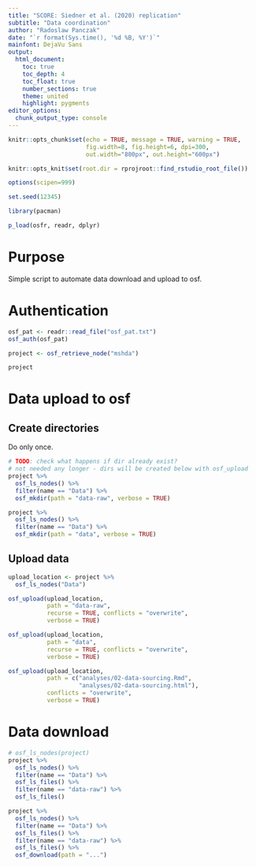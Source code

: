 ```yaml
---
title: "SCORE: Siedner et al. (2020) replication"
subtitle: "Data coordination"
author: "Radoslaw Panczak"
date: "`r format(Sys.time(), '%d %B, %Y')`"
mainfont: DejaVu Sans
output: 
  html_document: 
    toc: true
    toc_depth: 4
    toc_float: true
    number_sections: true
    theme: united 
    highlight: pygments 
editor_options: 
  chunk_output_type: console
---
```


<!-- ------------------------------------------------------------ --> 
<!-- ------------------------------------------------------------ --> 

```r
knitr::opts_chunk$set(echo = TRUE, message = TRUE, warning = TRUE, 
                      fig.width=8, fig.height=6, dpi=300, 
                      out.width="800px", out.height="600px")

knitr::opts_knit$set(root.dir = rprojroot::find_rstudio_root_file())

options(scipen=999)

set.seed(12345)

library(pacman) 

p_load(osfr, readr, dplyr)
```

# Purpose

Simple script to automate data download and upload to osf.

# Authentication

```r
osf_pat <- readr::read_file("osf_pat.txt")
osf_auth(osf_pat)

project <- osf_retrieve_node("mshda")

project
```

# Data upload to osf

## Create directories

Do only once.  

```r
# TODO: check what happens if dir already exist?
# not needed any longer - dirs will be created below with osf_upload
project %>%
  osf_ls_nodes() %>%
  filter(name == "Data") %>% 
  osf_mkdir(path = "data-raw", verbose = TRUE)

project %>%
  osf_ls_nodes() %>%
  filter(name == "Data") %>% 
  osf_mkdir(path = "data", verbose = TRUE)
```

## Upload data

```r
upload_location <- project %>%
  osf_ls_nodes("Data") 

osf_upload(upload_location, 
           path = "data-raw", 
           recurse = TRUE, conflicts = "overwrite",
           verbose = TRUE)

osf_upload(upload_location, 
           path = "data", 
           recurse = TRUE, conflicts = "overwrite",
           verbose = TRUE)

osf_upload(upload_location, 
           path = c("analyses/02-data-sourcing.Rmd", 
                    "analyses/02-data-sourcing.html"), 
           conflicts = "overwrite",
           verbose = TRUE)
```

# Data download

```r
# osf_ls_nodes(project)
project %>% 
  osf_ls_nodes() %>% 
  filter(name == "Data") %>% 
  osf_ls_files() %>% 
  filter(name == "data-raw") %>% 
  osf_ls_files()

project %>%
  osf_ls_nodes() %>%
  filter(name == "Data") %>%
  osf_ls_files() %>%
  filter(name == "data-raw") %>%
  osf_ls_files() %>% 
  osf_download(path = "...")
```


